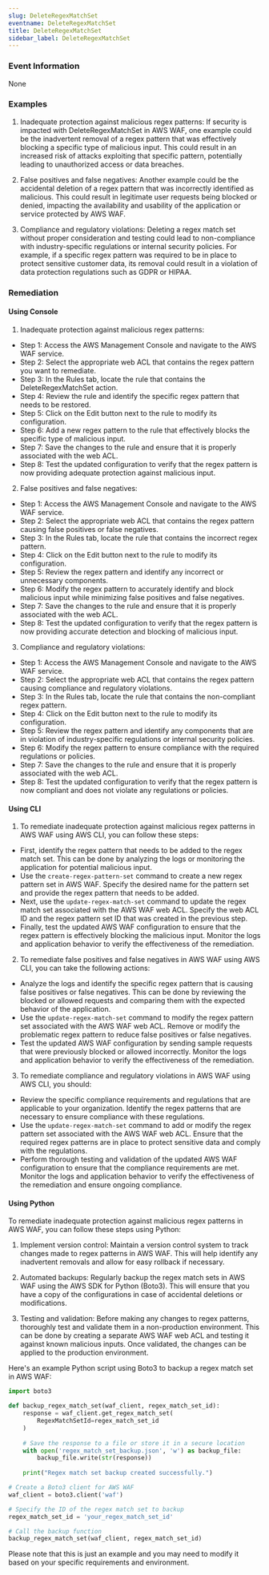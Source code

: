```yaml
--- 
slug: DeleteRegexMatchSet
eventname: DeleteRegexMatchSet
title: DeleteRegexMatchSet
sidebar_label: DeleteRegexMatchSet
---
```

                       
### Event Information

None


### Examples

1. Inadequate protection against malicious regex patterns: If security is impacted with DeleteRegexMatchSet in AWS WAF, one example could be the inadvertent removal of a regex pattern that was effectively blocking a specific type of malicious input. This could result in an increased risk of attacks exploiting that specific pattern, potentially leading to unauthorized access or data breaches.

2. False positives and false negatives: Another example could be the accidental deletion of a regex pattern that was incorrectly identified as malicious. This could result in legitimate user requests being blocked or denied, impacting the availability and usability of the application or service protected by AWS WAF.

3. Compliance and regulatory violations: Deleting a regex match set without proper consideration and testing could lead to non-compliance with industry-specific regulations or internal security policies. For example, if a specific regex pattern was required to be in place to protect sensitive customer data, its removal could result in a violation of data protection regulations such as GDPR or HIPAA.

### Remediation

#### Using Console

1. Inadequate protection against malicious regex patterns:
- Step 1: Access the AWS Management Console and navigate to the AWS WAF service.
- Step 2: Select the appropriate web ACL that contains the regex pattern you want to remediate.
- Step 3: In the Rules tab, locate the rule that contains the DeleteRegexMatchSet action.
- Step 4: Review the rule and identify the specific regex pattern that needs to be restored.
- Step 5: Click on the Edit button next to the rule to modify its configuration.
- Step 6: Add a new regex pattern to the rule that effectively blocks the specific type of malicious input.
- Step 7: Save the changes to the rule and ensure that it is properly associated with the web ACL.
- Step 8: Test the updated configuration to verify that the regex pattern is now providing adequate protection against malicious input.

2. False positives and false negatives:
- Step 1: Access the AWS Management Console and navigate to the AWS WAF service.
- Step 2: Select the appropriate web ACL that contains the regex pattern causing false positives or false negatives.
- Step 3: In the Rules tab, locate the rule that contains the incorrect regex pattern.
- Step 4: Click on the Edit button next to the rule to modify its configuration.
- Step 5: Review the regex pattern and identify any incorrect or unnecessary components.
- Step 6: Modify the regex pattern to accurately identify and block malicious input while minimizing false positives and false negatives.
- Step 7: Save the changes to the rule and ensure that it is properly associated with the web ACL.
- Step 8: Test the updated configuration to verify that the regex pattern is now providing accurate detection and blocking of malicious input.

3. Compliance and regulatory violations:
- Step 1: Access the AWS Management Console and navigate to the AWS WAF service.
- Step 2: Select the appropriate web ACL that contains the regex pattern causing compliance and regulatory violations.
- Step 3: In the Rules tab, locate the rule that contains the non-compliant regex pattern.
- Step 4: Click on the Edit button next to the rule to modify its configuration.
- Step 5: Review the regex pattern and identify any components that are in violation of industry-specific regulations or internal security policies.
- Step 6: Modify the regex pattern to ensure compliance with the required regulations or policies.
- Step 7: Save the changes to the rule and ensure that it is properly associated with the web ACL.
- Step 8: Test the updated configuration to verify that the regex pattern is now compliant and does not violate any regulations or policies.

#### Using CLI

1. To remediate inadequate protection against malicious regex patterns in AWS WAF using AWS CLI, you can follow these steps:

- First, identify the regex pattern that needs to be added to the regex match set. This can be done by analyzing the logs or monitoring the application for potential malicious input.
- Use the `create-regex-pattern-set` command to create a new regex pattern set in AWS WAF. Specify the desired name for the pattern set and provide the regex pattern that needs to be added.
- Next, use the `update-regex-match-set` command to update the regex match set associated with the AWS WAF web ACL. Specify the web ACL ID and the regex pattern set ID that was created in the previous step.
- Finally, test the updated AWS WAF configuration to ensure that the regex pattern is effectively blocking the malicious input. Monitor the logs and application behavior to verify the effectiveness of the remediation.

2. To remediate false positives and false negatives in AWS WAF using AWS CLI, you can take the following actions:

- Analyze the logs and identify the specific regex pattern that is causing false positives or false negatives. This can be done by reviewing the blocked or allowed requests and comparing them with the expected behavior of the application.
- Use the `update-regex-match-set` command to modify the regex pattern set associated with the AWS WAF web ACL. Remove or modify the problematic regex pattern to reduce false positives or false negatives.
- Test the updated AWS WAF configuration by sending sample requests that were previously blocked or allowed incorrectly. Monitor the logs and application behavior to verify the effectiveness of the remediation.

3. To remediate compliance and regulatory violations in AWS WAF using AWS CLI, you should:

- Review the specific compliance requirements and regulations that are applicable to your organization. Identify the regex patterns that are necessary to ensure compliance with these regulations.
- Use the `update-regex-match-set` command to add or modify the regex pattern set associated with the AWS WAF web ACL. Ensure that the required regex patterns are in place to protect sensitive data and comply with the regulations.
- Perform thorough testing and validation of the updated AWS WAF configuration to ensure that the compliance requirements are met. Monitor the logs and application behavior to verify the effectiveness of the remediation and ensure ongoing compliance.

#### Using Python

To remediate inadequate protection against malicious regex patterns in AWS WAF, you can follow these steps using Python:

1. Implement version control: Maintain a version control system to track changes made to regex patterns in AWS WAF. This will help identify any inadvertent removals and allow for easy rollback if necessary.

2. Automated backups: Regularly backup the regex match sets in AWS WAF using the AWS SDK for Python (Boto3). This will ensure that you have a copy of the configurations in case of accidental deletions or modifications.

3. Testing and validation: Before making any changes to regex patterns, thoroughly test and validate them in a non-production environment. This can be done by creating a separate AWS WAF web ACL and testing it against known malicious inputs. Once validated, the changes can be applied to the production environment.

Here's an example Python script using Boto3 to backup a regex match set in AWS WAF:

```python
import boto3

def backup_regex_match_set(waf_client, regex_match_set_id):
    response = waf_client.get_regex_match_set(
        RegexMatchSetId=regex_match_set_id
    )
    
    # Save the response to a file or store it in a secure location
    with open('regex_match_set_backup.json', 'w') as backup_file:
        backup_file.write(str(response))
    
    print("Regex match set backup created successfully.")

# Create a Boto3 client for AWS WAF
waf_client = boto3.client('waf')

# Specify the ID of the regex match set to backup
regex_match_set_id = 'your_regex_match_set_id'

# Call the backup function
backup_regex_match_set(waf_client, regex_match_set_id)
```

Please note that this is just an example and you may need to modify it based on your specific requirements and environment.


 